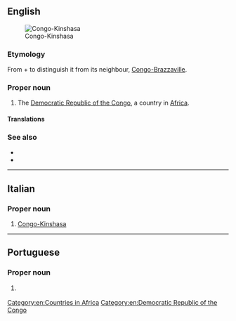 {{also|Congo Kinshasa}}
==English==
[[File:Democratic Republic of the Congo (orthographic projection).svg|thumb|Congo-Kinshasa]]

===Etymology===
From {{m|en|Congo}} + {{m|en|Kinshasa}} to distinguish it from its neighbour, [[Congo-Brazzaville]].

===Proper noun===
{{en-proper noun}}

# {{senseid|en|Q974}}The [[Democratic Republic of the Congo]], a country in [[Africa]].

====Translations====
{{trans-see|id=Q974|Congo}}

===See also===
* {{l|en|Congo-Brazzaville}}
* {{pedia}}

[[Category:en:Countries in Africa]]
[[Category:en:Democratic Republic of the Congo]]

----

==Italian==

===Proper noun===
{{it-proper noun}}

# [[#English|Congo-Kinshasa]]

{{C|it|Countries}}

----

==Portuguese==

===Proper noun===
{{pt-proper noun|m|head=[[Congo]]-[[Kinshasa]]}}

# {{place|pt|country|in central|continent/Africa|t1=Congo}}
#: {{syn|pt|República Democrática do Congo}}